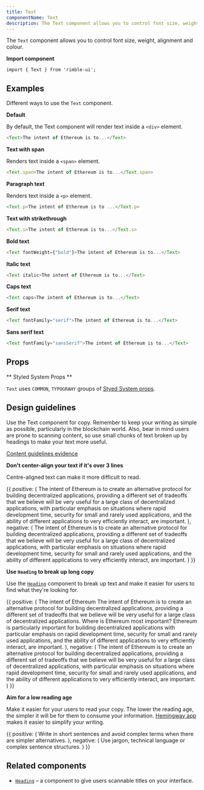 ```yaml
---
title: Text
componentName: Text
description: The Text component allows you to control font size, weight, alignment and colour.
---
```


The `Text` component allows you to control font size, weight, alignment and colour.

**Import component**

```
import { Text } from 'rimble-ui';
```

## Examples

Different ways to use the `Text` component.

**Default**

By default, the Text component will render text inside a `<div>` element.

```js is=react-live
<Text>The intent of Ethereum is to...</Text>
```

**Text with span**

Renders text inside a `<span>` element.

```js is=react-live
<Text.span>The intent of Ethereum is to...</Text.span>
```

**Paragraph text**

Renders text inside a `<p>` element.

```js is=react-live
<Text.p>The intent of Ethereum is to ...</Text.p>
```

**Text with strikethrough**

```js is=react-live
<Text.s>The intent of Ethereum is to...</Text.s>
```

**Bold text**

```js is=react-live
<Text fontWeight={"bold"}>The intent of Ethereum is to...</Text>
```

**Italic text**

```js is=react-live
<Text italic>The intent of Ethereum is to...</Text>
```

**Caps text**

```js is=react-live
<Text caps>The intent of Ethereum is to...</Text>
```

**Serif text**

```js is=react-live
<Text fontFamily="serif">The intent of Ethereum is to...</Text>
```

**Sans serif text**

```js is=react-live
<Text fontFamily="sansSerif">The intent of Ethereum is to...</Text>
```

## Props

<PropsTable propMetaData={props.propMetaData} />

** Styled System Props **

`Text` uses `COMMON`, `TYPOGRAHY` groups of [Styed System props](/components/rimble-ui/system-props).

## Design guidelines

Use the Text component for copy. Remember to keep your writing as simple as possible, particularly in the blockchain world. Also, bear in mind users are prone to scanning content, so use small chunks of text broken up by headings to make your text more useful.

[Content guidelines evidence](https://readabilityguidelines.myxwiki.org/xwiki/bin/view/User%20centred%20design/How%20people%20read/)

**Don't center-align your text if it's over 3 lines**

Centre-aligned text can make it more difficult to read.

<DoDont>
  {{
    positive: (
      <Text>
        The intent of Ethereum is to create an alternative protocol for building
        decentralized applications, providing a different set of tradeoffs that
        we believe will be very useful for a large class of decentralized
        applications, with particular emphasis on situations where rapid
        development time, security for small and rarely used applications, and
        the ability of different applications to very efficiently interact, are
        important.
      </Text>
    ),
    negative: (
      <Text textAlign="center">
        The intent of Ethereum is to create an alternative protocol for building
        decentralized applications, providing a different set of tradeoffs that
        we believe will be very useful for a large class of decentralized
        applications, with particular emphasis on situations where rapid
        development time, security for small and rarely used applications, and
        the ability of different applications to very efficiently interact, are
        important.
      </Text>
    )
  }}
</DoDont>

**Use `Heading` to break up long copy**

Use the [`Heading`](/components/rimble-ui/Heading) component to break up text and make it easier for users to find what they're looking for.

<DoDont>
  {{
    positive: (
      <Box>
        <Heading.h4>The intent of Ethereum</Heading.h4>
        <Text>
          The intent of Ethereum is to create an alternative protocol for
          building decentralized applications, providing a different set of
          tradeoffs that we believe will be very useful for a large class of
          decentralized applications.
        </Text>
        <Heading.h4>Where is Ethereum most important?</Heading.h4>
        <Text>
          Ethereum is particularly important for building decentralized
          applications with particular emphasis on rapid development time,
          security for small and rarely used applications, and the ability of
          different applications to very efficiently interact, are important.
        </Text>
      </Box>
    ),
    negative: (
      <Text textAlign="center">
        The intent of Ethereum is to create an alternative protocol for building
        decentralized applications, providing a different set of tradeoffs that
        we believe will be very useful for a large class of decentralized
        applications, with particular emphasis on situations where rapid
        development time, security for small and rarely used applications, and
        the ability of different applications to very efficiently interact, are
        important.
      </Text>
    )
  }}
</DoDont>

**Aim for a low reading age**

Make it easier for your users to read your copy. The lower the reading age, the simpler it will be for them to consume your information. [Hemingway app](http://www.hemingwayapp.com/) makes it easier to simplify your writing.

<DoDont>
  {{
    positive: (
      <Text>
        Write in short sentences and avoid complex terms when there are simpler
        alternatives.
      </Text>
    ),
    negative: (
      <Text>
        Use jargon, technical language or complex sentence structures.
      </Text>
    )
  }}
</DoDont>

## Related components

- [`Heading`](/components/rimble-ui/Heading) – a component to give users scannable titles on your interface.
